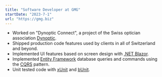 ```yaml
---
title: "Software Developer at GMG"
startDate: "2023-7-1"
url: "https://gmg.biz"
---
```


- Worked on "Dynoptic Connect", a project of the Swiss optician association [Dynoptic](https://dynoptic.ch).
- Shipped production code features used by clients in all of Switzerland and beyond.
- Implemented UI features based on screen design with [.NET Blazor](https://dotnet.microsoft.com/en-us/apps/aspnet/web-apps/blazor).
- Implemented [Entity Framework](https://learn.microsoft.com/en-us/ef/) database queries and commands using the [CQRS](https://de.wikipedia.org/wiki/Command-Query-Responsibility-Segregation) pattern.
- Unit tested code with [xUnit](https://xunit.net) and [bUnit](https://bunit.dev/).
